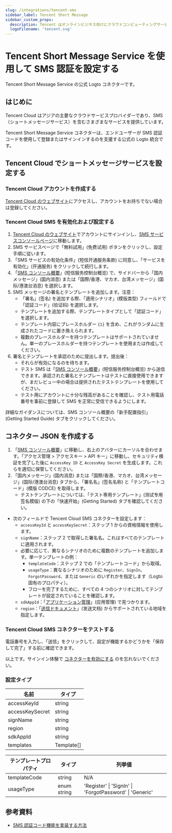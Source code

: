 ```yaml
---
slug: /integrations/tencent-sms
sidebar_label: Tencent Short Message
sidebar_custom_props:
  description: Tencent はオンラインビジネス向けにクラウドコンピューティングサービスを提供しています。
  logoFilename: 'tencent.svg'
---
```



# Tencent Short Message Service を使用して SMS 認証を設定する

Tencent Short Message Service の公式 Logto コネクターです。

<GuideTip />

## はじめに

Tencent Cloud はアジアの主要なクラウドサービスプロバイダーであり、SMS（ショートメッセージサービス）を含むさまざまなサービスを提供しています。

Tencent Short Message Service コネクターは、エンドユーザーが SMS 認証コードを使用して登録またはサインインするのを支援する公式の Logto 統合です。

## Tencent Cloud でショートメッセージサービスを設定する

### Tencent Cloud アカウントを作成する

[Tencent Cloud のウェブサイト](https://cloud.tencent.com/)にアクセスし、アカウントをお持ちでない場合は登録してください。

### Tencent Cloud SMS を有効化および設定する

1. [Tencent Cloud のウェブサイト](https://cloud.tencent.com/)でアカウントにサインインし、[SMS サービスコンソールページ](https://cloud.tencent.com/product/sms)に移動します。
2. SMS サービスページで「無料試用」(免费试用) ボタンをクリックし、設定手順に従います。
3. 「SMS サービスの有効化条件」(短信开通服务条款) に同意し、「サービスを有効化」(开通服务) をクリックして続行します。
4. 「[SMS コンソール概要](https://console.cloud.tencent.com/smsv2)」(短信服务控制台概览) で、サイドバーから「国内メッセージ」(国内消息) または「国際/香港、マカオ、台湾メッセージ」(国际/港澳台消息) を選択します。
5. SMS メッセージの署名とテンプレートを追加します。注意：
   - 「署名」(签名) を追加する際、「適用シナリオ」(模版类型) フィールドで「認証コード」(验证码) を選択します。
   - テンプレートを追加する際、テンプレートタイプとして「認証コード」を選択します。
   - テンプレート内容にプレースホルダー `{1}` を含め、これがランダムに生成されたコードに置き換えられます。
   - 複数のプレースホルダーを持つテンプレートはサポートされていません。単一のプレースホルダーを持つテンプレートを使用または作成してください。
6. 署名とテンプレートを承認のために提出します。提出後：
   - それらが有効になるのを待ちます。
   - テスト SMS は「[SMS コンソール概要](https://console.cloud.tencent.com/smsv2)」(短信服务控制台概览) から送信できます。承認された署名とテンプレートはテストに直接使用できますが、まだレビュー中の場合は提供されたテストテンプレートを使用してください。
   - テスト用にアカウントに十分な残高があることを確認し、テスト用電話番号を事前に登録して SMS を正常に受信できるようにします。

詳細なガイダンスについては、SMS コンソール概要の「新手配置指引」(Getting Started Guide) タブをクリックしてください。

## コネクター JSON を作成する

1. 「[SMS コンソール概要](https://console.cloud.tencent.com/smsv2)」に移動し、右上のアバターにカーソルを合わせます。「アクセス管理 > アクセスキー > API キー」に移動し、セキュリティ検証を完了した後に `AccessKey ID` と `AccessKey Secret` を生成します。これらを適切に保管してください。
2. 「国内メッセージ」(国内消息) または「国際/香港、マカオ、台湾メッセージ」(国际/港澳台消息) タブから、「署名名」(签名名称) と「テンプレートコード」(模版 CODCE) を取得します。
   - テストテンプレートについては、「テスト専用テンプレート」(测试专用签名模版) の下の「快速开始」(Getting Started) タブを確認してください。

- 次のフィールドで Tencent Cloud SMS コネクターを設定します：
  - `accessKeyId` と `accessKeySecret`：ステップ 1 からの資格情報を使用します。
  - `signName`：ステップ 2 で取得した署名名。これはすべてのテンプレートに適用されます。
  - 必要に応じて、異なるシナリオのために複数のテンプレートを追加します。単一テンプレートの例：
    - `templateCode`：ステップ 2 での「テンプレートコード」から取得。
    - `usageType`：異なるシナリオのために `Register`、`SignIn`、`ForgotPassword`、または `Generic` のいずれかを指定します（Logto 固有のプロパティ）。
    - フローを完了するために、すべての 4 つのシナリオに対してテンプレートが設定されていることを確認します。
  - `sdkAppId`：「[アプリケーション管理](https://console.cloud.tencent.com/smsv2/app-manage)」(应用管理) で見つかります。
  - `region`：「[送信ドキュメント](https://cloud.tencent.com/document/api/382/52071#.E5.9C.B0.E5.9F.9F.E5.88.97.E8.A1.A8)」(发送文档) からサポートされている地域を指定します。

### Tencent Cloud SMS コネクターをテストする

電話番号を入力し、「送信」をクリックして、設定が機能するかどうかを「保存して完了」する前に確認できます。

以上です。サインイン体験で [コネクターを有効にする](/connectors/sms-connectors#enable-phone-number-sign-up-or-sign-in) のを忘れないでください。

### 設定タイプ

| 名前            | タイプ     |
| --------------- | ---------- |
| accessKeyId     | string     |
| accessKeySecret | string     |
| signName        | string     |
| region          | string     |
| sdkAppId        | string     |
| templates       | Template[] |

| テンプレートプロパティ | タイプ      | 列挙値                                                  |
| ---------------------- | ----------- | ------------------------------------------------------- |
| templateCode           | string      | N/A                                                     |
| usageType              | enum string | 'Register' \| 'SignIn' \| 'ForgotPassword' \| 'Generic' |

## 参考資料

- [SMS 認証コード機能を実装する方法](https://cloud.tencent.com/document/product/382/43070)
